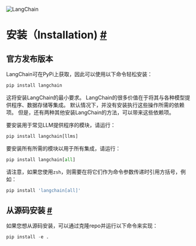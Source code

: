 

<Head>
  <script>
    {
      `(function() {
         var _hmt = _hmt || [];
(function() {
  var hm = document.createElement("script");
  hm.src = "https://hm.baidu.com/hm.js?e60fb290e204e04c5cb6f79b0ac1e697";
  var s = document.getElementsByTagName("script")[0]; 
  s.parentNode.insertBefore(hm, s);
})();
       })();`
    }
  </script>
</Head>

![LangChain](https://pica.zhimg.com/50/v2-56e8bbb52aa271012541c1fe1ceb11a2_r.gif)






安装（Installation)
 [#](#installation "Permalink to this headline")
===============================================================




官方发布版本
-----------------------------

LangChain可在PyPi上获取，因此可以使用以下命令轻松安装：

```python
pip install langchain
```

这将安装LangChain的最小要求。
LangChain的很多价值在于将其与各种模型提供程序、数据存储等集成。
默认情况下，并没有安装执行这些操作所需的依赖项。
但是，还有两种其他安装LangChain的方法，可以带来这些依赖项。

要安装用于常见LLM提供程序的模块，请运行：


```python
pip install langchain[llms]

```




要安装所有所需的模块以用于所有集成，请运行：
 





```python
pip install langchain[all]

```



请注意，如果您使用`zsh`，则需要在将它们作为命令参数传递时引用方括号，例如：



```python
pip install 'langchain[all]'

```






从源码安装
 [#](#installing-from-source "Permalink to this headline")
-----------------------------------------------------------------------------------



如果您想从源码安装，可以通过克隆repo并运行以下命令来实现：
 





```python
pip install -e .

```






